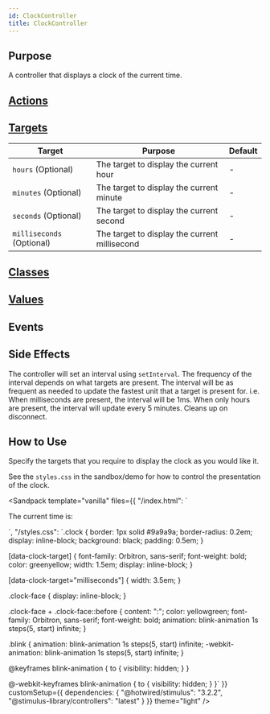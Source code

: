 ```yaml
---
id: ClockController
title: ClockController
---
```




## Purpose

A controller that displays a clock of the current time.


## [Actions](https://stimulus.hotwire.dev/reference/actions)
<NoActions/>


## [Targets](https://stimulus.hotwire.dev/reference/targets)

| Target                    | Purpose                                       | Default |
|---------------------------|-----------------------------------------------|---------|
| `hours` (Optional)        | The target to display the current hour        | -       |
| `minutes` (Optional)      | The target to display the current minute      | -       |
| `seconds` (Optional)      | The target to display the current second      | -       |
| `milliseconds` (Optional) | The target to display the current millisecond | -       |


## [Classes](https://stimulus.hotwire.dev/reference/classes)
<NoClasses/>


## [Values](https://stimulus.hotwire.dev/reference/values)
<NoValues/>

## Events
<NoEvents/>

## Side Effects

The controller will set an interval using `setInterval`.
The frequency of the interval depends on what targets are present. The interval will be as frequent as needed to update the fastest unit that a target is present for. i.e. When milliseconds are present, the interval will be 1ms. When only hours are present, the interval will update every 5 minutes.
Cleans up on disconnect.

## How to Use

Specify the targets that you require to display the clock as you would like it.

See the `styles.css` in the sandbox/demo for how to control the presentation of the clock.

<Sandpack
  template="vanilla"
  files={{
    "/index.html": `<div class="container p-4 text-center">
  <p>The current time is:</p>
  <div data-controller="clock" class="clock">
    <div class="clock-face">
      <span data-clock-target="hours"></span>
    </div>
    <div class="clock-face">
      <span data-clock-target="minutes"></span>
    </div>
    <div class="clock-face">
      <span data-clock-target="seconds"></span>
    </div>
    <div class="clock-face">
      <span data-clock-target="milliseconds"></span>
    </div>
  </div>
</div>`,
    "/styles.css": `.clock {
  border: 1px solid #9a9a9a;
  border-radius: 0.2em;
  display: inline-block;
  background: black;
  padding: 0.5em;
}

[data-clock-target] {
  font-family: Orbitron, sans-serif;
  font-weight: bold;
  color: greenyellow;
  width: 1.5em;
  display: inline-block;
}

[data-clock-target="milliseconds"] {
  width: 3.5em;
}

.clock-face {
  display: inline-block;
}

.clock-face + .clock-face::before {
  content: ":";
  color: yellowgreen;
  font-family: Orbitron, sans-serif;
  font-weight: bold;
  animation: blink-animation 1s steps(5, start) infinite;
}

.blink {
  animation: blink-animation 1s steps(5, start) infinite;
  -webkit-animation: blink-animation 1s steps(5, start) infinite;
}

@keyframes blink-animation {
  to {
    visibility: hidden;
  }
}

@-webkit-keyframes blink-animation {
  to {
    visibility: hidden;
  }
}`
  }}
  customSetup={{
    dependencies: {
      "@hotwired/stimulus": "3.2.2",
      "@stimulus-library/controllers": "latest"
    }
  }}
  theme="light"
/>



